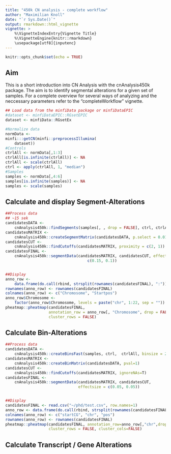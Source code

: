 ```yaml
---
title: "450k CN analysis - complete workflow"
author: "Maximilian Knoll"
date: "`r Sys.Date()`"
output: rmarkdown::html_vignette
vignette: >
    %\VignetteIndexEntry{Vignette Title}
    %\VignetteEngine{knitr::rmarkdown}
    \usepackage[utf8]{inputenc} 
---
```


```r
knitr::opts_chunk$set(echo = TRUE)
```

##  Aim

This is a short introduction into CN Analysis with the cnAnalysis450k 
package. The aim is to identify segmental alterations for a given set 
of samples. For a complete overview for several ways of analyzing and 
the neccessary parameters refer to the "completeWorkflow" vignette.

```r
## Load data from the minfiData package or minfiDataEPIC
#dataset <- minfiDataEPIC::RGsetEPIC
dataset <- minfiData::RGsetEx

#Normalize data
normData <- 
minfi:::getCN(minfi::preprocessIllumina(
    dataset))
#Controls
ctrlAll <- normData[,1:3]
ctrlAll[is.infinite(ctrlAll)] <- NA
ctrlAll <- scale(ctrlAll)
ctrl <- apply(ctrlAll, 1, "median")
#Samples
samples <- normData[,4:6]
samples[is.infinite(samples)] <- NA
samples <- scale(samples)
```

## Calculate and display Segment-Alterations

```r
##Process data
## ~15 sek
candidatesDATA <-
    cnAnalysis450k::findSegments(samples[, , drop = FALSE], ctrl, ctrlAll)
candidatesMATRIX <-
    cnAnalysis450k::createSegmentMatrix(candidatesDATA, p.select = 0.01)
candidatesCUT <-
    cnAnalysis450k::findCutoffs(candidatesMATRIX, proximity = c(2, 1))
candidatesFINAL <-
    cnAnalysis450k::segmentData(candidatesMATRIX, candidatesCUT, effectsize =
                                    c(0.15, 0.1))


##Display
anno_row <-
    data.frame(do.call(rbind, strsplit(rownames(candidatesFINAL), ":")))
rownames(anno_row) <- rownames(candidatesFINAL)
colnames(anno_row) <- c("Chromosome", "Startpos")
anno_row$Chromosome <-
    factor(anno_row$Chromosome, levels = paste("chr", 1:22, sep = ""))
pheatmap::pheatmap(candidatesFINAL,
                   annotation_row = anno_row[, "Chromosome", drop = FALSE],
                   cluster_rows = FALSE)
```


## Calculate Bin-Alterations

```r
##Process data
candidatesDATA <-
    cnAnalysis450k::createBinsFast(samples, ctrl,  ctrlAll, binsize = 200000)
candidatesMATRIX <- 
    cnAnalysis450k::createBinMatrix(candidatesDATA, pval=1)
candidatesCUT <-
    cnAnalysis450k::findCutoffs(candidatesMATRIX, ignoreNAs=T)
candidatesFINAL <-
    cnAnalysis450k::segmentData(candidatesMATRIX, candidatesCUT, 
                                effectsize = c(0.05, 0.05))


##Display
candidatesFINAL <- read.csv("~/phd/test.csv", row.names=1)
anno_row <- data.frame(do.call(rbind, strsplit(rownames(candidatesFINAL), ":")))
colnames(anno_row) <- c("startCG", "chr", "pos")
rownames(anno_row) <- rownames(candidatesFINAL)
pheatmap::pheatmap(candidatesFINAL, annotation_row=anno_row[,"chr",drop=F],
                   cluster_rows = FALSE, cluster_cols=FALSE)
```



## Calculate Transcript / Gene Alterations 

```r


```

